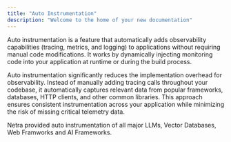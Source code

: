 ```yaml
---
title: "Auto Instrumentation"
description: "Welcome to the home of your new documentation"
---
```


Auto instrumentation is a feature that automatically adds observability capabilities (tracing, metrics, and logging) to applications without requiring manual code modifications. It works by dynamically injecting monitoring code into your application at runtime or during the build process.

Auto instrumentation significantly reduces the implementation overhead for observability. Instead of manually adding tracing calls throughout your codebase, it automatically captures relevant data from popular frameworks, databases, HTTP clients, and other common libraries. This approach ensures consistent instrumentation across your application while minimizing the risk of missing critical telemetry data.

Netra provided auto instrumentation of all major LLMs, Vector Databases, Web Framworks and AI Frameworks.